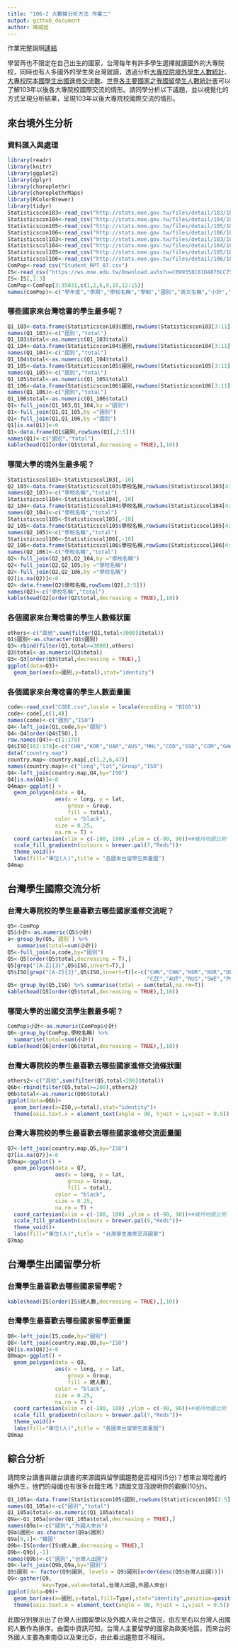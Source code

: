 ---
title: "106-2 大數據分析方法 作業二"
output: github_document
author: 陳威廷
---

作業完整說明[連結](https://docs.google.com/document/d/1aLGSsGXhgOVgwzSg9JdaNz2qGPQJSoupDAQownkGf_I/edit?usp=sharing)

學習再也不限定在自己出生的國家，台灣每年有許多學生選擇就讀國外的大專院校，同時也有人多國外的學生來台灣就讀，透過分析[大專校院境外學生人數統計](https://data.gov.tw/dataset/6289)、[大專校院本國學生出國進修交流數](https://data.gov.tw/dataset/24730)、[世界各主要國家之我國留學生人數統計表](https://ws.moe.edu.tw/Download.ashx?u=C099358C81D4876CC7586B178A6BD6D5062C39FB76BDE7EC7685C1A3C0846BCDD2B4F4C2FE907C3E7E96F97D24487065577A728C59D4D9A4ECDFF432EA5A114C8B01E4AFECC637696DE4DAECA03BB417&n=4E402A02CE6F0B6C1B3C7E89FDA1FAD0B5DDFA6F3DA74E2DA06AE927F09433CFBC07A1910C169A1845D8EB78BD7D60D7414F74617F2A6B71DC86D17C9DA3781394EF5794EEA7363C&icon=..csv)可以了解103年以後各大專院校國際交流的情形。請同學分析以下議題，並以視覺化的方式呈現分析結果，呈現103年以後大專院校國際交流的情形。



## 來台境外生分析
### 資料匯入與處理
```{r dataloadToTWN,warning = FALSE,message = FALSE}
library(readr)
library(knitr)
library(ggplot2)
library(dplyr)
library(choroplethr)
library(choroplethrMaps)
library(RColorBrewer)
library(tidyr)
Statisticscon103<-read_csv("http://stats.moe.gov.tw/files/detail/103/103_ab103_C.csv")
Statisticscon104<-read_csv("http://stats.moe.gov.tw/files/detail/104/104_ab104_C.csv")
Statisticscon105<-read_csv("http://stats.moe.gov.tw/files/detail/105/105_ab105_C.csv")
Statisticscon106<-read_csv("http://stats.moe.gov.tw/files/detail/106/106_ab105_C.csv")
Statisticscol103<-read_csv("http://stats.moe.gov.tw/files/detail/103/103_ab103_S.csv")
Statisticscol104<-read_csv("http://stats.moe.gov.tw/files/detail/104/104_ab104_S.csv")
Statisticscol105<-read_csv("http://stats.moe.gov.tw/files/detail/105/105_ab105_S.csv")
Statisticscol106<-read_csv("http://stats.moe.gov.tw/files/detail/106/106_ab105_S.csv")
ComPop<-read_csv("Student_RPT_07.csv")
IS<-read_csv("https://ws.moe.edu.tw/Download.ashx?u=C099358C81D4876CC7586B178A6BD6D5062C39FB76BDE7EC7685C1A3C0846BCDD2B4F4C2FE907C3E7E96F97D24487065577A728C59D4D9A4ECDFF432EA5A114C8B01E4AFECC637696DE4DAECA03BB417&n=4E402A02CE6F0B6C1B3C7E89FDA1FAD0B5DDFA6F3DA74E2DA06AE927F09433CFBC07A1910C169A1845D8EB78BD7D60D7414F74617F2A6B71DC86D17C9DA3781394EF5794EEA7363C&icon=..csv")
IS<-IS[,1:3]
ComPop<-ComPop[3:35031,c(1,2,6,9,10,12:15)]
names(ComPop)<-c("學年度","學期","學校名稱","學制","國別","英文名稱","小計","男","女")
```

### 哪些國家來台灣唸書的學生最多呢？ 
```{r ToTWNCountry,warning = FALSE,message = FALSE}
Q1_103<-data.frame(Statisticscon103$國別,rowSums(Statisticscon103[3:11]))
names(Q1_103)<-c("國別","total")
Q1_103$total<-as.numeric(Q1_103$total)
Q1_104<-data.frame(Statisticscon104$國別,rowSums(Statisticscon104[3:11]))
names(Q1_104)<-c("國別","total")
Q1_104$total<-as.numeric(Q1_104$total)
Q1_105<-data.frame(Statisticscon105$國別,rowSums(Statisticscon105[3:11]))
names(Q1_105)<-c("國別","total")
Q1_105$total<-as.numeric(Q1_105$total)
Q1_106<-data.frame(Statisticscon106$國別,rowSums(Statisticscon106[3:11]))
names(Q1_106)<-c("國別","total")
Q1_106$total<-as.numeric(Q1_106$total)
Q1<-full_join(Q1_103,Q1_104,by ="國別")
Q1<-full_join(Q1,Q1_105,by ="國別")
Q1<-full_join(Q1,Q1_106,by ="國別")
Q1[is.na(Q1)]<-0
Q1<-data.frame(Q1$國別,rowSums(Q1[,2:5]))
names(Q1)<-c("國別","total")
kable(head(Q1[order(Q1$total,decreasing = TRUE),],10))
```


### 哪間大學的境外生最多呢？
```{r ToTWNUniversity,warning = FALSE,message = FALSE}
Statisticscol103<-Statisticscol103[,-10]
Q2_103<-data.frame(Statisticscol103$學校名稱,rowSums(Statisticscol103[4:11]))
names(Q2_103)<-c("學校名稱","total")
Statisticscol104<-Statisticscol104[,-10]
Q2_104<-data.frame(Statisticscol104$學校名稱,rowSums(Statisticscol104[4:11]))
names(Q2_104)<-c("學校名稱","total")
Statisticscol105<-Statisticscol105[,-10]
Q2_105<-data.frame(Statisticscol105$學校名稱,rowSums(Statisticscol105[4:11]))
names(Q2_105)<-c("學校名稱","total")
Statisticscol106<-Statisticscol106[,-10]
Q2_106<-data.frame(Statisticscol106$學校名稱,rowSums(Statisticscol106[4:11]))
names(Q2_106)<-c("學校名稱","total")
Q2<-full_join(Q2_103,Q2_104,by ="學校名稱")
Q2<-full_join(Q2,Q2_105,by ="學校名稱")
Q2<-full_join(Q2,Q2_106,by ="學校名稱")
Q2[is.na(Q2)]<-0
Q2<-data.frame(Q2$學校名稱,rowSums(Q2[,2:5]))
names(Q2)<-c("學校名稱","total")
kable(head(Q2[order(Q2$total,decreasing = TRUE),],10))
```



### 各個國家來台灣唸書的學生人數條狀圖
```{r ToTWNCountryBar,warning = FALSE,message = FALSE}
others<-c("其他",sum(filter(Q1,total<3000)$total))
Q1$國別<-as.character(Q1$國別)
Q3<-rbind(filter(Q1,total>=3000),others)
Q3$total<-as.numeric(Q3$total)
Q3<-Q3[order(Q3$total,decreasing = TRUE),]
ggplot(data=Q3)+
  geom_bar(aes(x=國別,y=total),stat="identity")
```

### 各個國家來台灣唸書的學生人數面量圖
```{r ToTWNCountryMap,warning = FALSE,message = FALSE}
code<-read_csv("CODE.csv",locale = locale(encoding = "BIG5"))
code<-code[,c(1,4)]
names(code)<-c("國別","ISO")
Q4<-left_join(Q1,code,by="國別")
Q4<-Q4[order(Q4$ISO),]
row.names(Q4)<-c(1:179)
Q4$ISO[162:179]<-c("CHN","KOR","UAR","AUS","MHL","COD","SSD","COM","GHA","SRB","VCT","KNA","FSM","SLE","SOM","XKS","TTO","SML")
data("country.map")
country.map<-country.map[,c(1,2,6,47)]
names(country.map)<-c("long","lat","Group","ISO")
Q4<-left_join(country.map,Q4,by="ISO")
Q4[is.na(Q4)]<-0
Q4map<-ggplot() +
  geom_polygon(data = Q4, 
               aes(x = long, y = lat, 
                   group = Group, 
                   fill = total), 
               color = "black", 
               size = 0.25,
               na.rm = T) + 
  coord_cartesian(xlim = c(-180, 180) ,ylim = c(-90, 90))+#維持地圖比例
  scale_fill_gradientn(colours = brewer.pal(7,"Reds"))+
  theme_void()+
  labs(fill="單位(人)",title = "各國來台留學生面量圖")
Q4map
```

## 台灣學生國際交流分析

### 台灣大專院校的學生最喜歡去哪些國家進修交流呢？
```{r FromTWNCountry,warning = FALSE,message = FALSE}
Q5<-ComPop
Q5$小計<-as.numeric(Q5$小計)
a<-group_by(Q5,`國別`) %>% 
   summarise(total=sum(小計))
Q5<-full_join(a,code,by="國別")
Q5<-Q5[order(Q5$total,decreasing = T),]
Q5[grep("[A-Z]{3}",Q5$ISO,invert=T),]
Q5$ISO[grep("[A-Z]{3}",Q5$ISO,invert=T)]<-c("CHN","CHN","KOR","KOR","DEU","AUS","THA","SGP","ESP","NLD",
                                            "CZE","AUT","RUS","SWE","PHL","BEL","IDN","VNM","FIN","ITA")
Q5<-group_by(Q5,ISO) %>% summarise(total = sum(total,na.rm=T))
kable(head(Q5[order(Q5$total,decreasing = TRUE),],10))
```

### 哪間大學的出國交流學生數最多呢？
```{r FromTWNUniversity,warning = FALSE,message = FALSE}
ComPop$小計<-as.numeric(ComPop$小計)
Q6<-group_by(ComPop,學校名稱) %>% 
  summarise(total=sum(小計))
kable(head(Q6[order(Q6$total,decreasing = TRUE),],10))
```

### 台灣大專院校的學生最喜歡去哪些國家進修交流條狀圖
```{r FromTWNCountryBar,warning = FALSE,message = FALSE}
others2<-c("其他",sum(filter(Q5,total<200)$total))
Q6b<-rbind(filter(Q5,total>=200),others2)
Q6b$total<-as.numeric(Q6b$total)
ggplot(data=Q6b)+
  geom_bar(aes(x=ISO,y=total),stat="identity")+
  theme(axis.text.x = element_text(angle = 90, hjust = 1,vjust = 0.5))
```

### 台灣大專院校的學生最喜歡去哪些國家進修交流面量圖
```{r FromTWNCountryMap,warning = FALSE,message = FALSE}
Q7<-left_join(country.map,Q5,by="ISO")
Q7[is.na(Q7)]<-0
Q7map<-ggplot() +
  geom_polygon(data = Q7, 
               aes(x = long, y = lat, 
                   group = Group, 
                   fill = total), 
               color = "black", 
               size = 0.25,
               na.rm = T) + 
  coord_cartesian(xlim = c(-180, 180) ,ylim = c(-90, 90))+#維持地圖比例
  scale_fill_gradientn(colours = brewer.pal(9,"Reds"))+
  theme_void()+
  labs(fill="單位(人)",title = "台灣學生進修交流國家")
Q7map
```

## 台灣學生出國留學分析


### 台灣學生最喜歡去哪些國家留學呢？
```{r FromTWNAb,warning = FALSE,message = FALSE}
kable(head(IS[order(IS$總人數,decreasing = TRUE),],10))
```

### 台灣學生最喜歡去哪些國家留學面量圖
```{r FromTWNAbMap,warning = FALSE,message = FALSE}
Q8<-left_join(IS,code,by="國別")
Q8<-left_join(country.map,Q8,by="ISO")
Q8[is.na(Q8)]<-0
Q8map<-ggplot() +
  geom_polygon(data = Q8, 
               aes(x = long, y = lat, 
                   group = Group, 
                   fill = 總人數), 
               color = "black", 
               size = 0.25,
               na.rm = T) + 
  coord_cartesian(xlim = c(-180, 180) ,ylim = c(-90, 90))+#維持地圖比例
  scale_fill_gradientn(colours = brewer.pal(7,"Reds"))+
  theme_void()+
  labs(fill="單位(人)",title = "各國來台留學生面量圖")
Q8map
```

## 綜合分析

請問來台讀書與離台讀書的來源國與留學國趨勢是否相同(5分)？想來台灣唸書的境外生，他們的母國也有很多台籍生嗎？請圖文並茂說明你的觀察(10分)。

```{r warning = FALSE,message = FALSE}
Q1_105a<-data.frame(Statisticscon105$國別,rowSums(Statisticscon105[3:5]))
names(Q1_105a)<-c("國別","total")
Q1_105a$total<-as.numeric(Q1_105a$total)
Q9a<-Q1_105a[order(Q1_105a$total,decreasing = TRUE),]
names(Q9a)<-c("國別","外國人來台")
Q9a$國別<-as.character(Q9a$國別)
Q9a[9,1]<-"韓國"
Q9b<-IS[order(IS$總人數,decreasing = TRUE),]
Q9b<-Q9b[,-1]
names(Q9b)<-c("國別","台灣人出國")
Q9<-left_join(Q9b,Q9a,by="國別")
Q9$國別 <- factor(Q9$國別, levels = Q9$國別[order(desc(Q9$台灣人出國))])
Q9<-gather(Q9,
           key=Type,value=total,台灣人出國,外國人來台)
ggplot(data=Q9)+
  geom_bar(aes(x=國別,y=total,fill=Type),stat="identity",position=position_dodge(width = 0.8))+
  theme(axis.text.x = element_text(angle = 90, hjust = 1,vjust = 0.5))
```

此圖分別展示出了台灣人出國留學以及外國人來台之情況，由左至右以台灣人出國的人數作為排序。由圖中資訊可知，台灣人主要留學的國家為歐美地區，而來台的外國人主要為東南亞以及東北亞，由此看出趨勢並不相同。